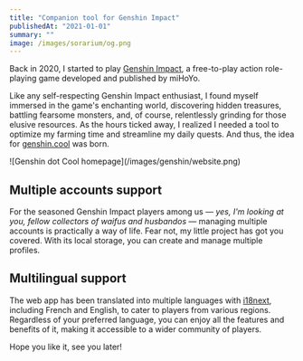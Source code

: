 ```yaml
---
title: "Companion tool for Genshin Impact"
publishedAt: "2021-01-01"
summary: ""
image: /images/sorarium/og.png
---
```


<Inner>

Back in 2020, I started to play [Genshin Impact](https://genshin.hoyoverse.com/fr/), a free-to-play action role-playing game developed and published by miHoYo.

Like any self-respecting Genshin Impact enthusiast, I found myself immersed in the game's enchanting world, discovering hidden treasures, battling fearsome monsters, and, of course, relentlessly grinding for those elusive resources. As the hours ticked away, I realized I needed a tool to optimize my farming time and streamline my daily quests. And thus, the idea for [genshin.cool](https://genshin.cool/) was born.

</Inner>

<LargeInner>
  ![Genshin dot Cool homepage](/images/genshin/website.png)
</LargeInner>

<Inner>

## Multiple accounts support

For the seasoned Genshin Impact players among us — _yes, I'm looking at you, fellow collectors of waifus and husbandos_ — managing multiple accounts is practically a way of life. Fear not, my little project has got you covered. With its local storage, you can create and manage multiple profiles.

## Multilingual support

The web app has been translated into multiple languages with [i18next](https://www.i18next.com/), including French and English, to cater to players from various regions. Regardless of your preferred language, you can enjoy all the features and benefits of it, making it accessible to a wider community of players.

Hope you like it, see you later!

</Inner>
